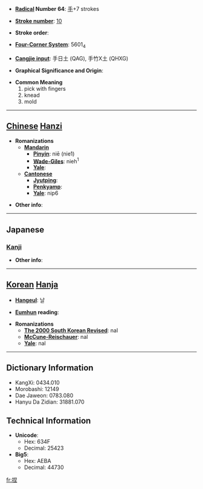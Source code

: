* '''[[Wiktionary:Chinese radical index| Radical]] Number 64''': [[Wiktionary:Chinese radical index 手|手]]+7 strokes

* '''[[Wiktionary:Chinese total strokes index|Stroke number]]''': [[Wiktionary:Chinese total strokes index 10|10]]

* '''Stroke order''': 

* '''[[Wiktionary:Chinese four corner index|Four-Corner System]]''': 5601<sub>4</sub>

* '''[[Wiktionary:Chinese Cangjie index|Cangjie input]]''': 手日土 (QAG), 手竹X土 (QHXG)

* '''Graphical Significance and Origin''': 

* '''Common Meaning'''
*#pick with fingers
*# knead
*# mold


----

== [[Chinese]] [[Hanzi]] ==

* '''Romanizations'''
** '''[[Mandarin]]'''
*** '''[[Pinyin]]''': niē (nie1)
*** '''[[Wade-Giles]]''': nieh<sup>1</sup>
*** '''[[Yale]]''': 
** '''[[Cantonese]]'''
*** '''[[Jyutping]]''':
*** '''[[Penkyamp]]''': 
*** '''[[Yale]]''': nip6

* '''Other info''': 

----

==Japanese==
===[[Kanji]]===
{{kanji|on readings=[[でつ]] (detsu), [[ねち]] (nechi)|kun readings=[[こねる]] (koneru)}}

* '''Other info''':  

----

== [[Korean]] [[Hanja]] ==

* '''[[Hangeul]]''': 날

* '''[[Eumhun]] reading''': 

* '''Romanizations'''
** '''[[The 2000 South Korean Revised Romanization|The 2000 South Korean Revised]]''': nal
** '''[[McCune-Reischauer]]''': nal
** '''[[Yale]]''': nal

----

== Dictionary Information ==

* KangXi: 0434.010
* Morobashi: 12149
* Dae Jaweon: 0783.080
* Hanyu Da Zidian: 31881.070

== Technical Information ==

* '''Unicode''':
** Hex: 634F
** Decimal: 25423
* '''Big5''':
** Hex: AEBA
** Decimal: 44730

[[fr:捏]]